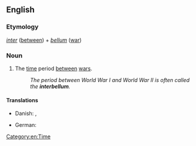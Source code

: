 ==English==
{{wikipedia|lang=en}}

===Etymology===
{{etyl|la|en}} ''[[inter]]'' ([[between]]) + ''[[bellum]]'' ([[war]])

===Noun===
{{en-noun|-}}

# The [[time]] period [[between]] [[war]]s.
#: ''The period between World War I and World War II is often called the '''interbellum'''.''

====Translations====
{{trans-top|time period between wars}}
* Danish: {{t|da|mellemkrigstid}}, {{t|da|mellemkrigsårene}}
{{trans-mid}}
* German: {{t+|de|Zwischenkriegszeit}}
{{trans-bottom}}

[[Category:en:Time]]